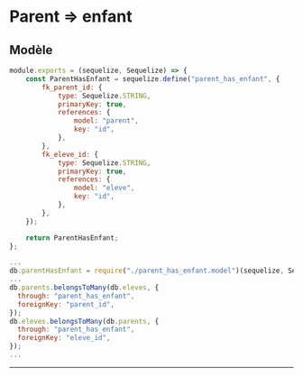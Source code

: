 # Parent => enfant

## Modèle

```js title="./src/models/parent_has_enfant.model.js"
module.exports = (sequelize, Sequelize) => {
    const ParentHasEnfant = sequelize.define("parent_has_enfant", {
        fk_parent_id: {
            type: Sequelize.STRING,
            primaryKey: true,
            references: {
                model: "parent",
                key: "id",
            },
        },
        fk_eleve_id: {
            type: Sequelize.STRING,
            primaryKey: true,
            references: {
                model: "eleve",
                key: "id",
            },
        },
    });

    return ParentHasEnfant;
};
```

```js title="./src/models/index.js"
...
db.parentHasEnfant = require("./parent_has_enfant.model")(sequelize, Sequelize);
...
db.parents.belongsToMany(db.eleves, {
  through: "parent_has_enfant",
  foreignKey: "parent_id",
});
db.eleves.belongsToMany(db.parents, {
  through: "parent_has_enfant",
  foreignKey: "eleve_id",
});
...
```

-----
